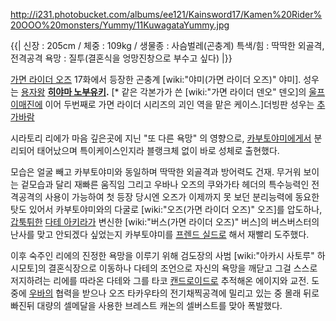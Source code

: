 http://i231.photobucket.com/albums/ee121/Kainsword17/Kamen%20Rider%20OOO%20monsters/Yummy/11KuwagataYummy.jpg

{{|
신장 : 205cm / 체중 : 109kg / 생물종 : 사슴벌레(곤충계)
특색/힘 : 딱딱한 외골격, 전격공격
욕망 : 질투(결혼식을 엉망진창으로 부수고 싶다)
|}}

[[가면 라이더 오즈]] 17화에서 등장한 곤충계 [wiki:"야미(가면 라이더 오즈)" 야미]. 성우는 [[용자왕]] '''[[히야마 노부유키]].''' [* 같은 각본가가 쓴 [wiki:"가면 라이더 덴오" 덴오]의 [[울프 이매진]]에 이어 두번째로 가면 라이더 시리즈의 괴인 역을 맡은 케이스.]더빙판 성우는 [[추가바람]]

시라토리 리에가 마음 깊은곳에 지닌 "또 다른 욕망" 의 영향으로, [[카부토야미]]에게서 분리되어 태어났으며 특이케이스인지라 블랭크체 없이 바로 성체로 출현했다.

모습은 얼굴 빼고 카부토야미와 동일하며 딱딱한 외골격과 방어력도 건재. 무거워 보이는 겉모습과 달리 재빠른 움직임 그리고 우바나 오즈의 쿠와가타 헤더의 특수능력인 전격공격의 사용이 가능하여 첫 등장 당시엔 오즈가 이제까지 못 보던 분리능력에 동요한 탓도 있어서 카부토야미와의 다굴로 [wiki:"오즈(가면 라이더 오즈)" 오즈]를 압도하나, [[갑툭튀]]한 [[다테 아키라]]가 변신한 [wiki:"버스(가면 라이더 오즈)" 버스]의 버스버스터의 난사를 맞고 안되겠다 싶었는지 카부토야미를 [[프렌드 실드]]로 해서  재빨리 도주했다.

이후 숙주인 리에의 진정한 욕망을 이루기 위해 검도장의 사범 [wiki:"아카시 사토루" 하시모토]의 결혼식장으로 이동하나 다테의 조언으로 자신의 욕망을 깨닫고 그걸 스스로 저지하려는 리에를 따라온 다테와 그를 타코 [[캔드로이드]]로 추적해온 에이지와 교전. 도중에 [[우바]]의 협력을 받으나 오즈 타카우타의 전기채찍공격에 밀리고 있는 중 몰래 뒤로 빠진뒤 대량의 셀메달을 사용한 브레스트 캐논의 셀버스트를 맞아 폭발했다.
